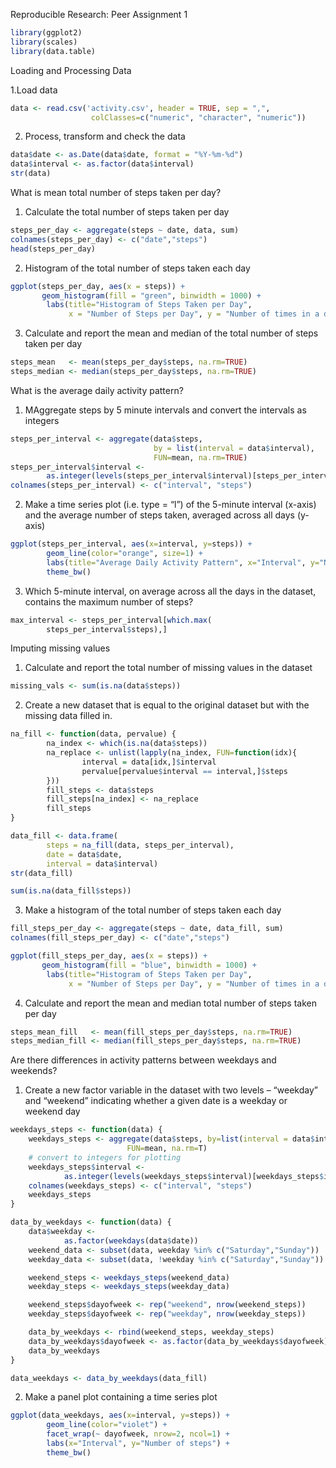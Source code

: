 Reproducible Research: Peer Assignment 1

```r
library(ggplot2)
library(scales)
library(data.table)
```

Loading and Processing Data

1.Load data
```r
data <- read.csv('activity.csv', header = TRUE, sep = ",",
                  colClasses=c("numeric", "character", "numeric"))

```

2. Process, transform and check the data
```r
data$date <- as.Date(data$date, format = "%Y-%m-%d")
data$interval <- as.factor(data$interval)
str(data)
```


What is mean total number of steps taken per day?

1. Calculate the total number of steps taken per day
```r
steps_per_day <- aggregate(steps ~ date, data, sum)
colnames(steps_per_day) <- c("date","steps")
head(steps_per_day)
```

2. Histogram of the total number of steps taken each day
```r
ggplot(steps_per_day, aes(x = steps)) + 
       geom_histogram(fill = "green", binwidth = 1000) + 
        labs(title="Histogram of Steps Taken per Day", 
             x = "Number of Steps per Day", y = "Number of times in a day(Count)") + theme_bw() 
```

3. Calculate and report the mean and median of the total number of steps taken per day
```r
steps_mean   <- mean(steps_per_day$steps, na.rm=TRUE)
steps_median <- median(steps_per_day$steps, na.rm=TRUE)
```

What is the average daily activity pattern?

1. MAggregate steps by 5 minute intervals and convert the intervals as integers
```r
steps_per_interval <- aggregate(data$steps, 
                                by = list(interval = data$interval),
                                FUN=mean, na.rm=TRUE)
steps_per_interval$interval <- 
        as.integer(levels(steps_per_interval$interval)[steps_per_interval$interval])
colnames(steps_per_interval) <- c("interval", "steps")
```

2. Make a time series plot (i.e. type = "l") of the 5-minute interval (x-axis) and the average number of steps taken, averaged across all days (y-axis)
```r
ggplot(steps_per_interval, aes(x=interval, y=steps)) +   
        geom_line(color="orange", size=1) +  
        labs(title="Average Daily Activity Pattern", x="Interval", y="Number of steps") +  
        theme_bw()
```

3. Which 5-minute interval, on average across all the days in the dataset, contains the maximum number of steps?
```r
max_interval <- steps_per_interval[which.max(  
        steps_per_interval$steps),]
```

Imputing missing values

1. Calculate and report the total number of missing values in the dataset
```r
missing_vals <- sum(is.na(data$steps))
```

2. Create a new dataset that is equal to the original dataset but with the missing data filled in.
```r
na_fill <- function(data, pervalue) {
        na_index <- which(is.na(data$steps))
        na_replace <- unlist(lapply(na_index, FUN=function(idx){
                interval = data[idx,]$interval
                pervalue[pervalue$interval == interval,]$steps
        }))
        fill_steps <- data$steps
        fill_steps[na_index] <- na_replace
        fill_steps
}

data_fill <- data.frame(  
        steps = na_fill(data, steps_per_interval),  
        date = data$date,  
        interval = data$interval)
str(data_fill)

sum(is.na(data_fill$steps))
```

3. Make a histogram of the total number of steps taken each day
```r
fill_steps_per_day <- aggregate(steps ~ date, data_fill, sum)
colnames(fill_steps_per_day) <- c("date","steps")

ggplot(fill_steps_per_day, aes(x = steps)) + 
       geom_histogram(fill = "blue", binwidth = 1000) + 
        labs(title="Histogram of Steps Taken per Day", 
             x = "Number of Steps per Day", y = "Number of times in a day(Count)") + theme_bw() 
```

4. Calculate and report the mean and median total number of steps taken per day
```r
steps_mean_fill   <- mean(fill_steps_per_day$steps, na.rm=TRUE)
steps_median_fill <- median(fill_steps_per_day$steps, na.rm=TRUE)
```

Are there differences in activity patterns between weekdays and weekends?

1. Create a new factor variable in the dataset with two levels – “weekday” and “weekend” indicating whether a given date is a weekday or weekend day
```r
weekdays_steps <- function(data) {
    weekdays_steps <- aggregate(data$steps, by=list(interval = data$interval),
                          FUN=mean, na.rm=T)
    # convert to integers for plotting
    weekdays_steps$interval <- 
            as.integer(levels(weekdays_steps$interval)[weekdays_steps$interval])
    colnames(weekdays_steps) <- c("interval", "steps")
    weekdays_steps
}

data_by_weekdays <- function(data) {
    data$weekday <- 
            as.factor(weekdays(data$date)) 
    weekend_data <- subset(data, weekday %in% c("Saturday","Sunday"))
    weekday_data <- subset(data, !weekday %in% c("Saturday","Sunday"))

    weekend_steps <- weekdays_steps(weekend_data)
    weekday_steps <- weekdays_steps(weekday_data)

    weekend_steps$dayofweek <- rep("weekend", nrow(weekend_steps))
    weekday_steps$dayofweek <- rep("weekday", nrow(weekday_steps))

    data_by_weekdays <- rbind(weekend_steps, weekday_steps)
    data_by_weekdays$dayofweek <- as.factor(data_by_weekdays$dayofweek)
    data_by_weekdays
}

data_weekdays <- data_by_weekdays(data_fill)
```

2. Make a panel plot containing a time series plot
```r
ggplot(data_weekdays, aes(x=interval, y=steps)) + 
        geom_line(color="violet") + 
        facet_wrap(~ dayofweek, nrow=2, ncol=1) +
        labs(x="Interval", y="Number of steps") +
        theme_bw()
```
